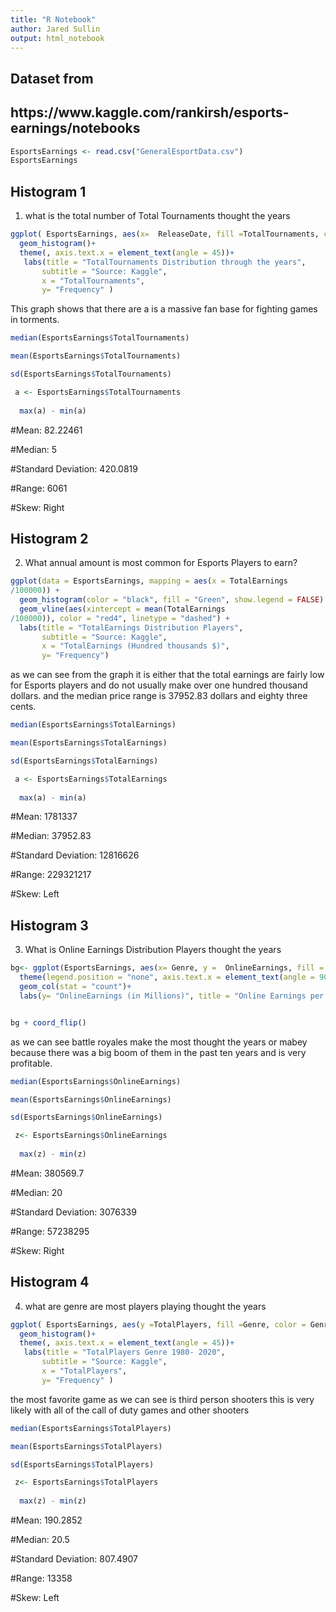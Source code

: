 ```yaml
---
title: "R Notebook"
author: Jared Sullin
output: html_notebook
---
```


## Dataset from 
## https://www.kaggle.com/rankirsh/esports-earnings/notebooks

```r
EsportsEarnings <- read.csv("GeneralEsportData.csv")
EsportsEarnings

```

## Histogram 1

1. what is the total number of Total Tournaments thought the years
```r

ggplot( EsportsEarnings, aes(x=  ReleaseDate, fill =TotalTournaments, color = Genre))+
  geom_histogram()+
  theme(, axis.text.x = element_text(angle = 45))+
   labs(title = "TotalTournaments Distribution through the years",
       subtitle = "Source: Kaggle",
       x = "TotalTournaments",
       y= "Frequency" )

```


This graph shows that there are a is a massive fan base for fighting games in torments.

```r
median(EsportsEarnings$TotalTournaments)
```


```r
mean(EsportsEarnings$TotalTournaments)
```


```r
sd(EsportsEarnings$TotalTournaments)
```
```r


 a <- EsportsEarnings$TotalTournaments
  
  max(a) - min(a)
```


#Mean:  82.22461

#Median:  5

#Standard Deviation: 420.0819

#Range: 6061


#Skew: Right


## Histogram 2

2. What annual amount is most common for Esports Players to earn?

```r
ggplot(data = EsportsEarnings, mapping = aes(x = TotalEarnings
/100000)) + 
  geom_histogram(color = "black", fill = "Green", show.legend = FALSE) +
  geom_vline(aes(xintercept = mean(TotalEarnings
/100000)), color = "red4", linetype = "dashed") +
  labs(title = "TotalEarnings Distribution Players",
       subtitle = "Source: Kaggle",
       x = "TotalEarnings (Hundred thousands $)",
       y= "Frequency")
```
as we can see from the graph it is either that the total earnings are fairly low for Esports players and do not usually make over one hundred thousand dollars. and the median price range is 37952.83 dollars and eighty three cents.


```r
median(EsportsEarnings$TotalEarnings)
```


```r
mean(EsportsEarnings$TotalEarnings)
```


```r
sd(EsportsEarnings$TotalEarnings)
```

```r


 a <- EsportsEarnings$TotalEarnings
  
  max(a) - min(a)
```

#Mean: 1781337

#Median:  37952.83

#Standard Deviation: 12816626

#Range: 229321217

#Skew: Left


## Histogram 3


3. What is Online Earnings Distribution Players thought the years


```r

bg<- ggplot(EsportsEarnings, aes(x= Genre, y =  OnlineEarnings, fill = Genre))+
  theme(legend.position = "none", axis.text.x = element_text(angle = 90, vjust = 1, hjust=1))+
  geom_col(stat = "count")+
  labs(y= "OnlineEarnings (in Millions)", title = "Online Earnings per Genre", subtitle = "1980 - 2020")


bg + coord_flip()
```


as we can see battle royales make the most thought the years or mabey because there was a big boom of them in the past ten years and is very profitable.


```r
median(EsportsEarnings$OnlineEarnings)
```


```r
mean(EsportsEarnings$OnlineEarnings)
```


```r
sd(EsportsEarnings$OnlineEarnings)
```

```r


 z<- EsportsEarnings$OnlineEarnings
  
  max(z) - min(z)
```

#Mean: 380569.7

#Median: 20

#Standard Deviation: 3076339

#Range: 57238295

#Skew: Right


## Histogram 4

4. what are genre are most players playing thought the years 

```r
ggplot( EsportsEarnings, aes(y =TotalPlayers, fill =Genre, color = Genre))+
  geom_histogram()+
  theme(, axis.text.x = element_text(angle = 45))+
   labs(title = "TotalPlayers Genre 1980- 2020",
       subtitle = "Source: Kaggle",
       x = "TotalPlayers",
       y= "Frequency" )

```

the most favorite game as we can see is third person shooters this is very likely with all of the call of duty games and other shooters


```r
median(EsportsEarnings$TotalPlayers)
```


```r
mean(EsportsEarnings$TotalPlayers)
```


```r
sd(EsportsEarnings$TotalPlayers)
```

```r


 z<- EsportsEarnings$TotalPlayers
  
  max(z) - min(z)
```

#Mean: 190.2852

#Median: 20.5

#Standard Deviation: 807.4907

#Range: 13358

#Skew: Left
